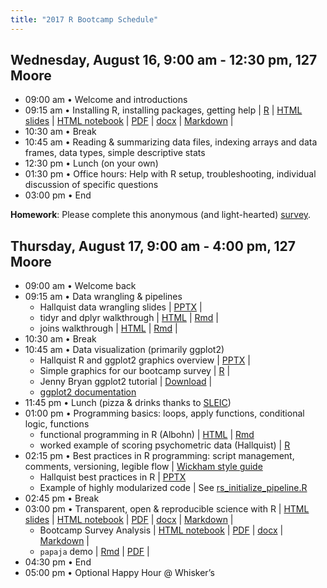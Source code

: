 ```yaml
---
title: "2017 R Bootcamp Schedule"
---
```


## Wednesday, August 16, 9:00 am - 12:30 pm, 127 Moore

- 09:00 am • Welcome and introductions
- 09:15 am • Installing R, installing packages, getting help | [R](talks/R-Workshop-James.R) | [HTML slides](talks/R-Workshop-James.html) | [HTML notebook](talks/R-Workshop-James.nb.html) | [PDF](talks/R-Workshop-James.pdf) | [docx](talks/R-Workshop-James.docx) | [Markdown](talks/R-Workshop-James.md) |
- 10:30 am • Break
- 10:45 am • Reading & summarizing data files, indexing arrays and data frames, data types, simple descriptive stats
- 12:30 pm • Lunch (on your own)
- 01:30 pm • Office hours: Help with R setup, troubleshooting, individual discussion of specific questions
- 03:00 pm • End

**Homework**: Please complete this anonymous (and light-hearted) [survey](https://docs.google.com/forms/d/1l5OX8PcN_lfVn3ykr_PtHCzhRbWzMbxhqtgILD45zRg/edit).

## Thursday, August 17, 9:00 am - 4:00 pm, 127 Moore

- 09:00 am • Welcome back
- 09:15 am • Data wrangling & pipelines
    + Hallquist data wrangling slides | [PPTX](talks/Hallquist_Data_Wrangling.pptx) |
    + tidyr and dplyr walkthrough | [HTML](tutorials/dplyr_walkthrough.html) | [Rmd](tutorials/dplyr_walkthrough.Rmd) |
    + joins walkthrough | [HTML](tutorials/joins_tutorial.html) | [Rmd](tutorials/joins_tutorial.Rmd) |
- 10:30 am • Break
- 10:45 am • Data visualization (primarily ggplot2)
    + Hallquist R and ggplot2 graphics overview | [PPTX](talks/Hallquist_ggplot2_overview.pptx) |
    + Simple graphics for our bootcamp survey | [R](tutorials/ggplot_walkthrough.R) |
    + Jenny Bryan ggplot2 tutorial | [Download](https://github.com/jennybc/ggplot2-tutorial/archive/master.zip) |
    + [ggplot2 documentation](http://ggplot2.tidyverse.org/reference/)
- 11:45 pm • Lunch (pizza & drinks thanks to [SLEIC](http://imaging.psu.edu))
- 01:00 pm • Programming basics: loops, apply functions, conditional logic, functions
    + functional programming in R (Albohn) | [HTML](tutorials/functional_programming_in_R.html) | [Rmd](tutorials/functional_programming_in_R.Rmd)
    + worked example of scoring psychometric data (Hallquist) | [R](tutorials/score_selfreports.R)
- 02:15 pm • Best practices in R programming: script management, comments, versioning, legible flow | [Wickham style guide](http://adv-r.had.co.nz/Style.html)
    + Hallquist best practices in R | [PPTX](talks/Hallquist_Best_Practices.pptx)
    + Example of highly modularized code | See [rs_initialize_pipeline.R](https://github.com/PennStateDEPENdLab/bpd_rest)
- 02:45 pm • Break
- 03:00 pm • Transparent, open & reproducible science with R | [HTML slides](talks/r-eproducible-science.html) | [HTML notebook](talks/r-eproducible-science.nb.html) | [PDF](talks/r-eproducible-science.pdf) | [docx](talks/r-eproducible-science.docx) | [Markdown](talks/r-eproducible-science.md) | 
    - Bootcamp Survey Analysis | [HTML notebook](talks/bootcamp-survey.nb.html) | [PDF](talks/bootcamp-survey.pdf) | [docx](talks/bootcamp-survey.docx) | [Markdown](talks/bootcamp-survey.md) |
    - `papaja` demo | [Rmd](papaja_demo/gilmore-lebreton-hallquist.Rmd) | [PDF](papaja_demo/gilmore-lebreton-hallquist.pdf) |
- 04:30 pm • End
- 05:00 pm • Optional Happy Hour @ Whisker's